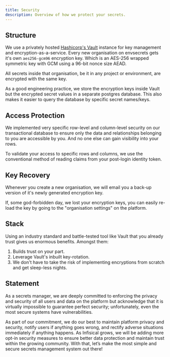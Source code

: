 ```yaml
---
title: Security
description: Overview of how we protect your secrets.
---
```


## Structure

We use a privately hosted [Hashicorp's Vault](https://www.vaultproject.io/) instance for key management and encryption-as-a-service. 
Every new organisation on envsecrets gets it's own `aes256-gcm96` encryption key. 
Which is an AES-256 wrapped symmetric key with GCM using a 96-bit nonce size AEAD.

All secrets inside that organisation, be it in any project or environment, are encrypted with the same key.

As a good engineering practice, we store the encryption keys inside Vault but the encrypted secret values in a separate postgres database.
This also makes it easier to query the database by specific secret names/keys.

## Access Protection

We implemented very specific row-level and column-level security on our transactional database to ensure only the data and relationships belonging to you are accessible by you.
And no one else can gain visibility into your rows.

To validate your access to specific rows and columns, we use the conventional method of reading claims from your post-login identity token.

## Key Recovery

Whenever you create a new organisation, we will email you a back-up version of it's newly generated encryption key.

If, some god-forbidden day, we lost your encryption keys, you can easily re-load the key by going to the "organisation settings" on the platform.

## Stack

Using an industry standard and battle-tested tool like Vault that you already trust gives us enormous benefits. Amongst them:

1. Builds trust on your part.
1. Leverage Vault's inbuilt key-rotation.
1. We don't have to take the risk of implementing encryptions from scratch and get sleep-less nights.

## Statement

As a secrets manager, we are deeply committed to enforcing the privacy and security of all users and data on the platform but acknowledge that it is virtually impossible to guarantee perfect security; unfortunately, even the most secure systems have vulnerabilities.

As part of our commitment, we do our best to maintain platform privacy and security, notify users if anything goes wrong, and rectify adverse situations immediately if anything happens. As Infisical grows, we will be adding more opt-in security measures to ensure better data protection and maintain trust within the growing community. With that, let’s make the most simple and secure secrets management system out there!